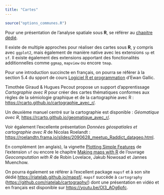 ```yaml
---
title: "Cartes"
---
```


```r
source("options_communes.R")
```

<div class="notes">
Pour une présentation de l'analyse spatiale sous **R**, se référer au [chapitre dédié](analyse-spatiale.html).
</div>

Il existe de multiple approches pour réaliser des cartes sous **R**, y compris avec `ggplot2`{.pkg}, mais également de manière native avec les extensions `sp`{.pkg} et `sf`{.pkg}. Il existe également des extensions apportant des fonctionalités additionnelles comme `ggmap`{.pkg}, `mapview`{.pkg} ou encore `tmap`{.pkg}.

Pour une introduction succincte en français, on pourra se référer à la section 5.4 du spport de cours [Logiciel R et programmation](http://egallic.fr/Enseignement/R/m1_stat_eco_logiciel_R.pdf) d'Ewan Gallic.

Timothée Giraud & Hugues Pecout propose un support d'apprentissage *Cartographie avec R* pour créer des cartes thématiques conformes aux règles de la sémiologie graphique et de la cartographie avec R : <https://rcarto.github.io/cartographie_avec_r/>.

Un deuxième manuel centré sur la cartographie est disponible : *Géomatique avec R*, <https://rcarto.github.io/geomatique_avec_r/>.

Voir également l'excellente présentation *Données géospatiales et cartographie avec R* de Nicolas Roelandt : <https://roelandtn.frama.io/slides/2090628_meetup_Raddict_datageo.html>.

En complément (en anglais), la vignette [Plotting Simple Features](https://cran.r-project.org/web/packages/sf/vignettes/sf5.html) de l'extension `sf`{.pkg} ou encore le chapitre [Making maps with R](https://geocompr.robinlovelace.net/adv-map.html) de l'ouvrage *Geocomputation with R* de Robin Lovelace, Jakub Nowosad et Jannes Muenchow.

On pourra également se référer à l'excellent package `mapsf`{.pkg} et à son site dédié <https://riatelab.github.io/mapsf/>. `mapsf`{.pkg} succède à `cartography`{.pkg} (<https://github.com/riatelab/cartography/>) dont une présentation en vidéo et en français est disponible sur <https://youtu.be/OI3_AOg6pfc>.

